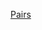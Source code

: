{{Navbox
| name = 奥林匹克运动会花样滑冰比赛双人滑冠军
| title = [[File:Olympic rings.svg|30px]] [[冬季奥林匹克运动会花样滑冰比赛|奥林匹克运动会花样滑冰比赛]]双人滑冠军
| state = {{{state|autocollapse}}}
| titlestyle = background:gold;
| liststyle = text-align:left;
| listclass = plainlist

|list1   = {{div col|colwidth=25em}}
* [[Figure skating at the 1908 Summer Olympics – Pairs|1908]]：{{flagIOCathlete|[[安娜·许布勒]] / [[海因里希·布格尔]]|GER|1908年夏季}}
* [[Figure skating at the 1920 Summer Olympics – Pairs|1920]]：{{flagIOCathlete|[[卢多维卡·雅各布松]] / [[瓦尔特·雅各布松]]|FIN|1920年夏季}}
* [[1924年冬季奥林匹克运动会花样滑冰比赛 - 双人|1924]]：{{flagIOCathlete|[[海伦妮·恩格尔曼]] / [[阿尔弗雷德·贝格尔]]|AUT|1924年冬季}}
* [[Figure skating at the 1928 Winter Olympics – Pairs|1928]]：{{flagIOCathlete|[[安德烈·布吕内]] / [[皮埃尔·布吕内 (花样滑冰运动员)|皮埃尔·布吕内]]|FRA|1928年冬季}}
* [[Figure skating at the 1932 Winter Olympics – Pairs|1932]]：{{flagIOCathlete|[[安德烈·布吕内]] / [[皮埃尔·布吕内 (花样滑冰运动员)|皮埃尔·布吕内]]|FRA|1932年冬季}}
* [[Figure skating at the 1936 Winter Olympics – Pairs|1936]]：{{flagIOCathlete|[[玛克西·赫贝尔]] / [[恩斯特·拜尔]]|GER|1936年冬季}}
* [[Figure skating at the 1948 Winter Olympics – Pairs|1948]]：{{flagIOCathlete|[[米舍利娜·拉努瓦]] / [[皮埃尔·博涅]]|BEL|1948年冬季}}
* [[Figure skating at the 1952 Winter Olympics – Pairs|1952]]：{{flagIOCathlete|[[里娅·巴兰]] / [[保罗·法尔克]]|GER|1952年冬季}}
* [[Figure skating at the 1956 Winter Olympics – Pair skating|1956]]：{{flagIOCathlete|[[茜茜·施瓦茨]] / [[库尔特·奥佩尔特]]|AUT|1956年冬季}}
* [[Figure skating at the 1960 Winter Olympics – Pair skating|1960]]：{{flagIOCathlete|[[芭芭拉·瓦格纳]] / [[罗伯特·保罗]]|CAN|1960年冬季}}
* [[Figure skating at the 1964 Winter Olympics|1964]]：{{flagIOCathlete|[[露德米拉·別洛烏索娃]] / [[歐雷格·普羅托波波夫]]|URS|1964年冬季}}
* [[Figure skating at the 1968 Winter Olympics|1968]]：{{flagIOCathlete|[[露德米拉·別洛烏索娃]] / [[歐雷格·普羅托波波夫]]|URS|1968年冬季}}
* [[Figure skating at the 1972 Winter Olympics|1972]]：{{flagIOCathlete|[[艾琳娜·羅德妮娜]] / [[阿列克謝·烏拉諾夫]]|URS|1972年冬季}}
* [[Figure skating at the 1976 Winter Olympics|1976]]：{{flagIOCathlete|[[艾琳娜·羅德妮娜]] / [[亞歷山大·扎伊采夫]]|URS|1976年冬季}}
* [[Figure skating at the 1980 Winter Olympics|1980]]：{{flagIOCathlete|[[艾琳娜·羅德妮娜]] / [[亞歷山大·扎伊采夫]]|URS|1980年冬季}}
* [[Figure skating at the 1984 Winter Olympics|1984]]：{{flagIOCathlete|[[Elena Valova]] / [[Oleg Vasiliev (figure skater)|Oleg Vasiliev]]|URS|1984年冬季}}
* [[Figure skating at the 1988 Winter Olympics|1988]]：{{flagIOCathlete|[[叶卡捷琳娜·戈蒂耶娃]] / [[谢尔盖·格林科夫]]|URS|1988年冬季}}
* [[Figure skating at the 1992 Winter Olympics|1992]]：{{flagIOCathlete|[[娜塔莉婭·米什庫特諾科]] / [[阿圖爾·德米特里耶夫]]|EUN|1992年冬季}}
* [[Figure skating at the 1994 Winter Olympics – Pair skating|1994]]：{{flagIOCathlete|[[叶卡捷琳娜·戈蒂耶娃]] / [[谢尔盖·格林科夫]]|RUS|1994年冬季}}
* [[Figure skating at the 1998 Winter Olympics|1998]]：{{flagIOCathlete|[[奧克薩娜·卡扎科娃]] / [[阿圖爾·德米特里耶夫]]|RUS|1998年冬季}}
* [[2002年冬季奥林匹克运动会花样滑冰比赛|2002]]：{{flagIOCathlete|[[Elena Berezhnaya]] / [[Anton Sikharulidze]]|RUS|2002年冬季}}<br/><!--
-->{{0|2002：}}{{flagIOCathlete|[[雅米·萨莱]] / [[达维德·佩尔蒂埃]]|CAN|2002年冬季}}
* [[Figure skating at the 2006 Winter Olympics – Pair skating|2006]]：{{flagIOCathlete|[[Tatiana Totmianina]] / [[Maxim Marinin]]|RUS|2006年冬季}}
* [[Figure skating at the 2010 Winter Olympics – Pair skating|2010]]：{{flagIOCathlete|[[申雪]] / [[趙宏博]]|CHN|2010年冬季}}
* [[Figure skating at the 2014 Winter Olympics – Pair skating|2014]]：{{flagIOCathlete|[[Tatiana Volosozhar]] / [[Maxim Trankov]]|RUS|2014年冬季}}
* [[2018年冬季奥林匹克运动会花样滑冰双人滑比赛|2018]]：{{flagIOCathlete|[[阿莉安娜·薩維琴科]] / [[布鲁诺·马索]]|GER|2018年冬季}}
* [[2022年冬季奥林匹克运动会花样滑冰双人滑比赛|2022]]：{{flagIOCathlete|[[隋文静]] / [[韩聪]]|CHN|2022年冬季}}
{{div col end}}
}}<noinclude>
{{collapsible option}}
[[Category:奧林匹克運動會花式滑冰比賽冠軍導航模板|Pairs]]
</noinclude>